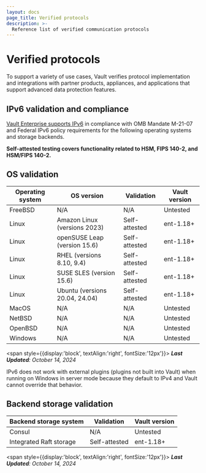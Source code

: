 ```yaml
---
layout: docs
page_title: Verified protocols
description: >-
  Reference list of verified communication protocols
---
```


# Verified protocols

To support a variety of use cases, Vault verifies protocol implementation and
integrations with partner products, appliances, and applications that support
advanced data protection features.

## IPv6 validation and compliance

[Vault Enterprise supports IPv6](https://www.hashicorp.com/trust/compliance/vault-enterprise)
in compliance with OMB Mandate M-21-07 and Federal IPv6 policy requirements
for the following operating systems and storage backends. 

**Self-attested testing covers functionality related to HSM, FIPS 140-2, and
HSM/FIPS 140-2.**

## OS validation

Operating system | OS version                     | Validation   | Vault version
---------------- | ------------------------------ | ------------ | -----------------------
FreeBSD          | N/A                            | N/A           | Untested
Linux            | Amazon Linux (versions 2023)   | Self-attested | ent-1.18+
Linux            | openSUSE Leap (version 15.6)   | Self-attested | ent-1.18+
Linux            | RHEL (versions 8.10, 9.4)      | Self-attested | ent-1.18+
Linux            | SUSE SLES (version 15.6)       | Self-attested | ent-1.18+
Linux            | Ubuntu (versions 20.04, 24.04) | Self-attested | ent-1.18+
MacOS            | N/A                            | N/A           | Untested
NetBSD           | N/A                            | N/A           | Untested
OpenBSD          | N/A                            | N/A           | Untested
Windows          | N/A                            | N/A           | Untested
<span style={{display:'block', textAlign:'right', fontSize:'12px'}}>
  <em>
    <b>Last Updated</b>:
    October 14, 2024
  </em>
</span>

<Note title="IPv6 limitations for Windows">

  IPv6 does not work with external plugins (plugins not built into Vault) when
  running on Windows in server mode because they default to IPv4 and Vault
  cannot override that behavior.

</Note>

## Backend storage validation

Backend storage system  | Validation    | Vault version
----------------------- | ------------- | -----------------------
Consul                  | N/A           | Untested
Integrated Raft storage | Self-attested | ent-1.18+
<span style={{display:'block', textAlign:'right', fontSize:'12px'}}>
  <em>
    <b>Last Updated</b>:
    October 14, 2024
  </em>
</span>
